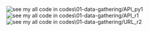 <img src="./images/part_cleaned_data_py1.png" alt="see my all code in codes\01-data-gathering/API_py1">
<img src="./images/part_cleaned_data_r1.png" alt="see my all code in codes\01-data-gathering/API_r1">
<img src="./images/part_cleaned_data_r2.png" alt="see my all code in codes\01-data-gathering/URL_r2">